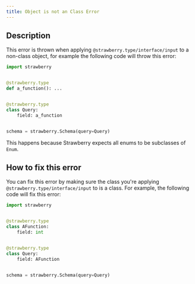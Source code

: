 ```yaml
---
title: Object is not an Class Error
---
```



## Description

This error is thrown when applying `@strawberry.type/interface/input` to a
non-class object, for example the following code will throw this error:

```python
import strawberry


@strawberry.type
def a_function(): ...


@strawberry.type
class Query:
    field: a_function


schema = strawberry.Schema(query=Query)
```

This happens because Strawberry expects all enums to be subclasses of `Enum`.

## How to fix this error

You can fix this error by making sure the class you're applying
`@strawberry.type/interface/input` to is a class. For example, the following
code will fix this error:

```python
import strawberry


@strawberry.type
class AFunction:
    field: int


@strawberry.type
class Query:
    field: AFunction


schema = strawberry.Schema(query=Query)
```
